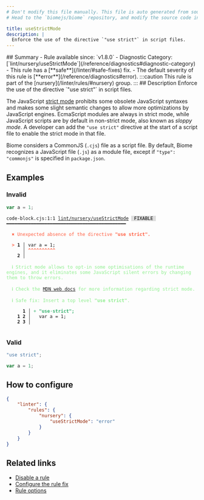 ```yaml
---
# Don't modify this file manually. This file is auto generated from source, and you will lose your changes next time the website is built.
# Head to the `biomejs/biome` repository, and modify the source code in there.

title: useStrictMode
description: |
  Enforce the use of the directive `"use strict"` in script files.
---
```


<Tabs>
<TabItem label="JavaScript (and super languages)" icon="seti:javascript">
## Summary
- Rule available since: `v1.8.0`
- Diagnostic Category: [`lint/nursery/useStrictMode`](/reference/diagnostics#diagnostic-category)
- This rule has a [**safe**](/linter/#safe-fixes) fix.
- The default severity of this rule is [**error**](/reference/diagnostics#error).
:::caution
This rule is part of the [nursery](/linter/rules/#nursery) group.
:::
## Description
Enforce the use of the directive `"use strict"` in script files.

The JavaScript [strict mode](https://developer.mozilla.org/en-US/docs/Web/JavaScript/Reference/Strict_mode) prohibits some obsolete JavaScript syntaxes and makes some slight semantic changes to allow more optimizations by JavaScript engines.
EcmaScript modules are always in strict mode, while JavaScript scripts are by default in non-strict mode, also known as _sloppy mode_.
A developer can add the `"use strict"` directive at the start of a script file to enable the strict mode in that file.

Biome considers a CommonJS (`.cjs`) file as a script file.
By default, Biome recognizes a JavaScript file (`.js`) as a module file, except if `"type": "commonjs"` is specified in `package.json`.

## Examples

### Invalid

```cjs
var a = 1;
```

<pre class="language-text"><code class="language-text">code-block.cjs:1:1 <a href="https://biomejs.dev/linter/rules/use-strict-mode">lint/nursery/useStrictMode</a> <span style="color: #000; background-color: #ddd;"> FIXABLE </span> ━━━━━━━━━━━━━━━━━━━━━━━━━━━━━━━━━━━━━━━━━━━━<br /><br />  <strong><span style="color: Tomato;">✖</span></strong> <span style="color: Tomato;">Unexpected absence of the directive </span><span style="color: Tomato;"><strong>&quot;use strict&quot;.</strong></span><br />  <br />  <strong><span style="color: Tomato;">&gt;</span></strong> <strong>1 │ </strong>var a = 1;<br />   <strong>   │ </strong><strong><span style="color: Tomato;">^</span></strong><strong><span style="color: Tomato;">^</span></strong><strong><span style="color: Tomato;">^</span></strong><strong><span style="color: Tomato;">^</span></strong><strong><span style="color: Tomato;">^</span></strong><strong><span style="color: Tomato;">^</span></strong><strong><span style="color: Tomato;">^</span></strong><strong><span style="color: Tomato;">^</span></strong><strong><span style="color: Tomato;">^</span></strong><strong><span style="color: Tomato;">^</span></strong><br />    <strong>2 │ </strong><br />  <br />  <strong><span style="color: lightgreen;">ℹ</span></strong> <span style="color: lightgreen;">Strict mode allows to opt-in some optimisations of the runtime engines, and it eliminates some JavaScript silent errors by changing them to throw errors.</span><br />  <br />  <strong><span style="color: lightgreen;">ℹ</span></strong> <span style="color: lightgreen;">Check the </span><span style="color: lightgreen;"><a href="https://developer.mozilla.org/en-US/docs/Web/JavaScript/Reference/Strict_mode">MDN web docs</a></span><span style="color: lightgreen;"> for more information regarding strict mode.</span><br />  <br />  <strong><span style="color: lightgreen;">ℹ</span></strong> <span style="color: lightgreen;">Safe fix</span><span style="color: lightgreen;">: </span><span style="color: lightgreen;">Insert a top level </span><span style="color: lightgreen;"><strong>&quot;use strict&quot;</strong></span><span style="color: lightgreen;">.</span><br />  <br />      <strong>1</strong><strong> │ </strong><span style="color: MediumSeaGreen;">+</span> <span style="color: MediumSeaGreen;"><strong>&quot;</strong></span><span style="color: MediumSeaGreen;"><strong>u</strong></span><span style="color: MediumSeaGreen;"><strong>s</strong></span><span style="color: MediumSeaGreen;"><strong>e</strong></span><span style="color: MediumSeaGreen;"><span style="opacity: 0.8;"><strong>·</strong></span></span><span style="color: MediumSeaGreen;"><strong>s</strong></span><span style="color: MediumSeaGreen;"><strong>t</strong></span><span style="color: MediumSeaGreen;"><strong>r</strong></span><span style="color: MediumSeaGreen;"><strong>i</strong></span><span style="color: MediumSeaGreen;"><strong>c</strong></span><span style="color: MediumSeaGreen;"><strong>t</strong></span><span style="color: MediumSeaGreen;"><strong>&quot;</strong></span><span style="color: MediumSeaGreen;"><strong>;</strong></span><br />    <strong>1</strong> <strong>2</strong><strong> │ </strong>  var a = 1;<br />    <strong>2</strong> <strong>3</strong><strong> │ </strong>  <br />  <br /></code></pre>

### Valid

```cjs
"use strict";

var a = 1;
```

## How to configure
```json title="biome.json"
{
	"linter": {
		"rules": {
			"nursery": {
				"useStrictMode": "error"
			}
		}
	}
}

```
## Related links

- [Disable a rule](/linter/#disable-a-lint-rule)
- [Configure the rule fix](/linter#configure-the-rule-fix)
- [Rule options](/linter/#rule-options)

</TabItem>
</Tabs>

